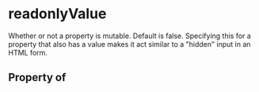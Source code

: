   

# readonlyValue

Whether or not a property is mutable.  Default is false. Specifying this for a property that also has a value makes it act similar to a "hidden" input in an HTML form.

## Property of



